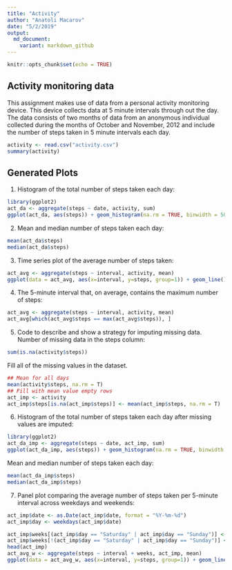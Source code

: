 ```yaml
---
title: "Activity"
author: "Anatoli Macarov"
date: "5/2/2019"
output:
  md_document:
    variant: markdown_github
---
```


```r
knitr::opts_chunk$set(echo = TRUE)
```

## Activity monitoring data

This assignment makes use of data from a personal activity monitoring device. This device collects data at 5 minute intervals through out the day. The data consists of two months of data from an anonymous individual collected during the months of October and November, 2012 and include the number of steps taken in 5 minute intervals each day.


```r
activity <- read.csv("activity.csv")
summary(activity)
```

## Generated Plots

1. Histogram of the total number of steps taken each day:

```r
library(ggplot2)
act_da <- aggregate(steps ~ date, activity, sum)
ggplot(act_da, aes(steps)) + geom_histogram(na.rm = TRUE, binwidth = 500) + xlab("Total number of steps per day") + ylab("Frequency")
```

2. Mean and median number of steps taken each day:
```r
mean(act_da$steps)
median(act_da$steps)
```
3. Time series plot of the average number of steps taken:
```r
act_avg <- aggregate(steps ~ interval, activity, mean)
ggplot(data = act_avg, aes(x=interval, y=steps, group=1)) + geom_line() + xlab("Average number of steps per day") + ylab("Frequency")
```

4. The 5-minute interval that, on average, contains the maximum number of steps:
```r
act_avg <- aggregate(steps ~ interval, activity, mean)
act_avg[which(act_avg$steps == max(act_avg$steps)), ]
```

5. Code to describe and show a strategy for imputing missing data.  
Number of missing data in the steps column:
```r
sum(is.na(activity$steps))
```
Fill all of the missing values in the dataset. 
```r
## Mean for all days
mean(activity$steps, na.rm = T)
## Fill with mean value empty rows
act_imp <- activity
act_imp$steps[is.na(act_imp$steps)] <- mean(act_imp$steps, na.rm = T)
```

6. Histogram of the total number of steps taken each day after missing values are imputed:
```r
library(ggplot2)
act_da_imp <- aggregate(steps ~ date, act_imp, sum)
ggplot(act_da_imp, aes(steps)) + geom_histogram(na.rm = TRUE, binwidth = 500) + xlab("Total number of steps per day") + ylab("Frequency")
```

Mean and median number of steps taken each day:
```r
mean(act_da_imp$steps)
median(act_da_imp$steps)
```

7. Panel plot comparing the average number of steps taken per 5-minute interval across weekdays and weekends:
```r
act_imp$date <- as.Date(act_imp$date, format = "%Y-%m-%d")
act_imp$day <- weekdays(act_imp$date)

act_imp$weeks[(act_imp$day == "Saturday" | act_imp$day == "Sunday")] <- "weekend"
act_imp$weeks[!(act_imp$day == "Saturday" | act_imp$day == "Sunday")] <- "weekdays"
head(act_imp)
act_avg_w <- aggregate(steps ~ interval + weeks, act_imp, mean)
ggplot(data = act_avg_w, aes(x=interval, y=steps, group=1)) + geom_line() + facet_grid(weeks ~ .) + xlab("Average number of steps per day") + ylab("Frequency")
```